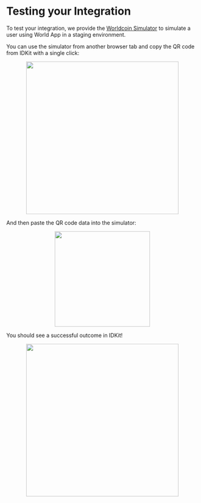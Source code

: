 # Testing your Integration

To test your integration, we provide the [Worldcoin Simulator](https://simulator.worldcoin.org) to simulate a user using World App in a staging environment.

You can use the simulator from another browser tab and copy the QR code from IDKit with a single click:

<div align="center">
    <img src="/images/docs/quick-start/qr-copy.gif" width="400"/>
</div>

And then paste the QR code data into the simulator:

<div align="center">
    <img src="/images/docs/quick-start/qr-paste.gif" width="250"/>
</div>

You should see a successful outcome in IDKit!

<div align="center">
    <img src="/images/docs/quick-start/idkit-success.gif" width="400"/>
</div>